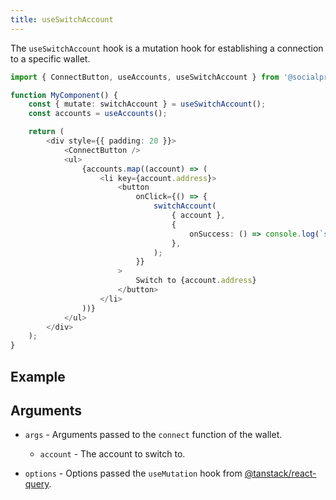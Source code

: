 ```yaml
---
title: useSwitchAccount
---
```



The `useSwitchAccount` hook is a mutation hook for establishing a connection to a specific wallet.

```ts
import { ConnectButton, useAccounts, useSwitchAccount } from '@socialproof/dapp-kit';

function MyComponent() {
	const { mutate: switchAccount } = useSwitchAccount();
	const accounts = useAccounts();

	return (
		<div style={{ padding: 20 }}>
			<ConnectButton />
			<ul>
				{accounts.map((account) => (
					<li key={account.address}>
						<button
							onClick={() => {
								switchAccount(
									{ account },
									{
										onSuccess: () => console.log(`switched to ${account.address}`),
									},
								);
							}}
						>
							Switch to {account.address}
						</button>
					</li>
				))}
			</ul>
		</div>
	);
}
```

## Example

<UseSwitchAccountExample />

## Arguments

- `args` - Arguments passed to the `connect` function of the wallet.

  - `account` - The account to switch to.

- `options` - Options passed the `useMutation` hook from
  [@tanstack/react-query](https://tanstack.com/query/latest/docs/react/guides/mutations).
